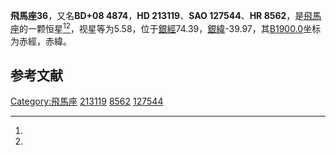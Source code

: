 {{Starbox begin
| name = 飛馬座36
}}
{{Starbox observe
| epoch = [[J2000.0|J2000.0]]
| constell = [[飛馬座|飛馬座]]<ref name=SIMBAD>{{cite web
 | url=http://simbad.u-strasbg.fr/simbad/sim-id?Ident=HR+8562
 | title=Pulsating variable Star
 | publisher=Centre de Données astronomiques de Strasbourg
 | work=SIMBAD
 | accessdate=2012-07-13
 | archive-date=2016-03-18
 | archive-url=https://web.archive.org/web/20160318090137/http://simbad.u-strasbg.fr/simbad/sim-id?Ident=HR+8562
 | dead-url=no
 }}</ref><ref name=DATA>{{cite web
 | url=http://vizier.u-strasbg.fr/viz-bin/VizieR-5?-out.add=.&-source=5050&-corr=PK=HR&-out.max=9999&HR=8562
 | title=VizieR Detailed Page
 | accessdate=2012-07-13
 | archive-date=2016-03-05
 | archive-url=https://web.archive.org/web/20160305003207/http://vizier.u-strasbg.fr/viz-bin/VizieR-5?-out.add=.&-source=5050&-corr=PK=HR&-out.max=9999&HR=8562
 | dead-url=no
 }}</ref>
| 星官 = 
| ra = {{RA|22|29|8}}<ref name=SIMBAD /><ref name=DATA />
| dec = {{DEC|+9|7|44}}<ref name=SIMBAD /><ref name=DATA />
| appmag_v = 5.58<ref name=SIMBAD /><ref name=DATA />
}}
{{Starbox character
| class = K5IIIa<ref name=SIMBAD /><ref name=DATA />
| b-v = 1.55<ref name=SIMBAD /><ref name=DATA />
| u-b = 1.91<ref name=SIMBAD /><ref name=DATA />
| r-i = <ref name=SIMBAD /><ref name=DATA />
| variable = 
}}
{{Starbox astrometry
| radial_v = 1.91
| prop_mo_ra = -30
| parallax = 
| p_error = 
}}
{{Starbox catalog
| names =BD+08 4874，[[SAO星表|SAO]] 127544，[[HD星表|HD]] 213119，[[HR星表|HR]] 8562}}
{{Starbox reference |Simbad=HR+8562}}
{{Starbox end}}

'''飛馬座36'''，又名'''BD+08 4874'''，'''HD 213119'''、'''SAO 127544'''、'''HR 8562'''，是[[飛馬座|飛馬座]]的一颗恒星<ref name=SIMBAD /><ref name=DATA />，视星等为5.58，位于[[銀道座標系|銀經]]74.39，[[銀道座標系|銀緯]]-39.97，其[[B1900.0|B1900.0]]坐标为赤經{{RA|22|24|8.5}}，赤緯{{DEC|+8|-39.97|6}}。

== 参考文献 ==
{{reflist}}

{{飞马座恒星}}

[[Category:飛馬座|Category:飛馬座]]
[[Category:HD和HDE天體|213119]]
[[Category:HR天體|8562]]
[[Category:SAO天體|127544]]


{{star-stub}}